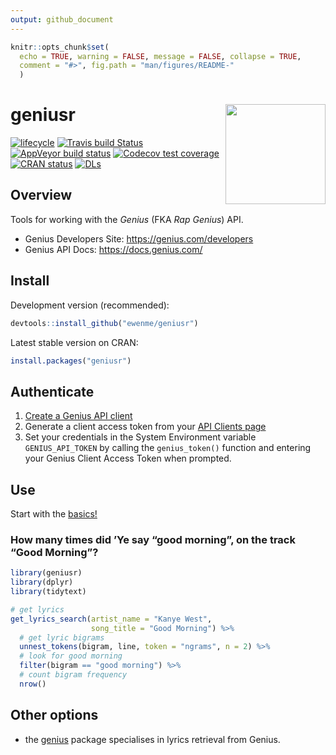 ```yaml
---
output: github_document
---
```


```r
knitr::opts_chunk$set(
  echo = TRUE, warning = FALSE, message = FALSE, collapse = TRUE, 
  comment = "#>", fig.path = "man/figures/README-"
  )
```

# geniusr <img src="man/figures/logo.png" width="160px" align="right" />

[![lifecycle](https://img.shields.io/badge/lifecycle-stable-green.svg)](https://www.tidyverse.org/lifecycle/#stable)
[![Travis build Status](https://travis-ci.org/ewenme/geniusr.png)](https://travis-ci.org/ewenme/geniusr)
[![AppVeyor build status](https://ci.appveyor.com/api/projects/status/github/ewenme/geniusr?branch=master&svg=true)](https://ci.appveyor.com/project/ewenme/geniusr)
[![Codecov test coverage](https://codecov.io/gh/ewenme/geniusr/branch/master/graph/badge.svg)](https://codecov.io/gh/ewenme/geniusr?branch=master)
[![CRAN status](https://www.r-pkg.org/badges/version/geniusr)](https://cran.r-project.org/package=geniusr)
[![DLs](http://cranlogs.r-pkg.org/badges/geniusr)](http://cran.rstudio.com/web/packages/geniusr/index.html)

## Overview

Tools for working with the *Genius* (FKA *Rap Genius*) API.

- Genius Developers Site: [https://genius.com/developers](https://genius.com/developers)
- Genius API Docs: [https://docs.genius.com/](https://docs.genius.com/)

## Install

Development version (recommended):

```r
devtools::install_github("ewenme/geniusr")
```

Latest stable version on CRAN:

```r
install.packages("geniusr")
```

## Authenticate

1. [Create a Genius API client](https://genius.com/api-clients/new)
2. Generate a client access token from your [API Clients page](https://genius.com/api-clients)
3. Set your credentials in the System Environment variable `GENIUS_API_TOKEN` by calling the `genius_token()` function and entering your Genius Client Access Token when prompted.

## Use

Start with the [basics!](https://ewenme.github.io/geniusr/articles/geniusr.html)

### How many times did 'Ye say "good morning", on the track "Good Morning"?

```r

library(geniusr)
library(dplyr)
library(tidytext)

# get lyrics
get_lyrics_search(artist_name = "Kanye West",
                  song_title = "Good Morning") %>% 
  # get lyric bigrams
  unnest_tokens(bigram, line, token = "ngrams", n = 2) %>%
  # look for good morning
  filter(bigram == "good morning") %>% 
  # count bigram frequency
  nrow()
```

## Other options

- the [genius](https://github.com/JosiahParry/genius) package specialises in lyrics retrieval from Genius.
